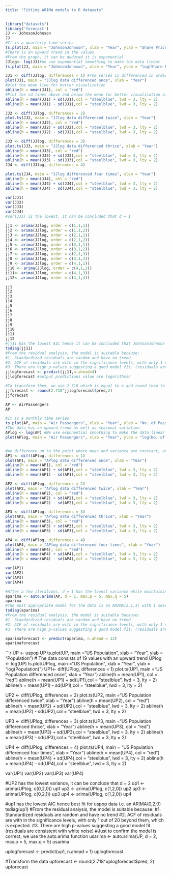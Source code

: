 ---
title: "Fitting ARIMA models to R datasets"
---


```{r JohnsonJohnson}
library("datasets")
library('forecast')
JJ <- JohnsonJohnson
JJ
#It is a quarterly time series
ts.plot(JJ, main = "JohnsonJohnson", xlab = "Year", ylab = "Share Price")
#There is an upward trend in the values
#From the graph, it can be deduced it is exponential
JJlog<- log(JJ)#We use exponential smoothing to make the data linear
ts.plot(JJ, main = "JohnsonJohnson", xlab = "Year", ylab = "log(Share Price)")

JJ1 <- diff(JJlog, differences = 1) #The series is differenced in order to make it stationary i.e. constant mean and variance.
plot(JJ1, main = "JJlog data differenced once", xlab = "Year")
#plot the mean line for better visualisation
abline(h = mean(JJ1), col = "red")
#Plot the sd lines above and below the mean for better visualisation of the variance
abline(h = mean(JJ1) + sd(JJ1),col = "steelblue", lwd = 3, lty = 2)
abline(h = mean(JJ1) - sd(JJ1),col = "steelblue", lwd = 3, lty = 2)

JJ2 <- diff(JJlog, differences = 2)
plot.ts(JJ2, main = "JJlog data differenced twice", xlab = "Year")
abline(h = mean(JJ2), col = "red")
abline(h = mean(JJ2) + sd(JJ2),col = "steelblue", lwd = 3, lty = 2)
abline(h = mean(JJ2) - sd(JJ2),col = "steelblue", lwd = 3, lty = 2)

JJ3 <- diff(JJlog, differences = 3)
plot.ts(JJ3, main = "JJlog data differenced thrice", xlab = "Year")
abline(h = mean(JJ3), col = "red") 
abline(h = mean(JJ3) + sd(JJ3),col = "steelblue", lwd = 3, lty = 2) 
abline(h = mean(JJ3) - sd(JJ3),col = "steelblue", lwd = 3, lty = 2)
JJ4 <- diff(JJlog, differences = 4)

plot.ts(JJ4, main = "JJlog differenced four times", xlab = "Year")
abline(h = mean(JJ4), col = "red")
abline(h = mean(JJ4) + sd(JJ4),col = "steelblue", lwd = 3, lty = 2)
abline(h = mean(JJ4) - sd(JJ4),col = "steelblue", lwd = 3, lty = 2)

var(JJ1)
var(JJ2)
var(JJ3)
var(JJ4)
#var(JJ1) is the lowest, it can be concluded that d = 1

jj1 <- arima(JJlog, order = c(1,1,1))
jj2 <- arima(JJlog, order = c(1,1,2))
jj3 <- arima(JJlog, order = c(2,1,1))
jj4 <- arima(JJlog, order = c(2,1,2))
jj5 <- arima(JJlog, order = c(3,1,1))
jj6 <- arima(JJlog, order = c(3,1,2))
jj7 <- arima(JJlog, order = c(2,1,3))
jj8 <- arima(JJlog, order = c(3,1,3))
jj9 <- arima(JJlog, order = c(4,1,1))
jj10 <- arima(JJlog, order = c(4,1,2))
jj11<- arima(JJlog, order = c(4,1,3))
jj12<- arima(JJlog, order = c(4,1,4))

jj1
jj2
jj3
jj4
jj5
jj6
jj7
jj8
jj9
jj10
jj11
jj12
#jj11 has the lowest AIC hence it can be concluded that JohnsonJohnson data is an ARIMA(4,1,3)
tsdiag(jj11)
#From the residual analysis, the model is suitable because:
#1. Standardized residuals are random and have no trend
#2. ACF of residuals are with in the significance levels, with only 1 out of 20 beyond them, which is expected.
#3. There are high p-values suggesting a good model fit. (residuals are consistent with white noise)
jjlogforecast <- predict(jj11,n.ahead=4)
jjlogforecast #output predictions value are logarithmic

#To transform them, we use 2.718 which is equal to e and round them to 2 d.p. as the original data
jjforecast <- round(2.718^jjlogforecast$pred,2)
jjforecast
```
```{r AirPassengers}
AP <- AirPassengers
AP

#It is a monthly time series
ts.plot(AP, main = "Air Passengers", xlab = "Year", ylab = "No. of Passengers")
#The data has an upward trend as well as seasonal variation
APlog <- log(AP) #We use exponential smoothing to make the data linear
plot(APlog, main = "Air Passengers", xlab = "Year", ylab = "log(No. of Passengers)")


#We difference up to the point where mean and variance are constant, and hence stationary
AP1 <- diff(APlog, differences = 1)
plot(AP1, main = "APlog data differenced once", xlab = "Year")
abline(h = mean(AP1), col = "red")
abline(h = mean(AP1) + sd(AP1),col = "steelblue", lwd = 3, lty = 2)
abline(h = mean(AP1) - sd(AP1),col = "steelblue", lwd = 3, lty = 2)

AP2 <- diff(APlog, differences = 2)
plot(AP2, main = "APlog data differenced twice", xlab = "Year")
abline(h = mean(AP2), col = "red")
abline(h = mean(AP2) + sd(AP2),col = "steelblue", lwd = 3, lty = 2)
abline(h = mean(AP2) - sd(AP2),col = "steelblue", lwd = 3, lty = 2)

AP3 <- diff(APlog, differences = 3)
plot(AP3, main = "APlog data differenced thrice", xlab = "Year")
abline(h = mean(AP3), col = "red")
abline(h = mean(AP3) + sd(AP3),col = "steelblue", lwd = 3, lty = 2)
abline(h = mean(AP3) - sd(AP3),col = "steelblue", lwd = 3, lty = 2)

AP4 <- diff(APlog, differences = 4)
plot(AP4, main = "APlog data differenced four times", xlab = "Year")
abline(h = mean(AP4), col = "red")
abline(h = mean(AP4) + sd(AP4),col = "steelblue", lwd = 3, lty = 2)
abline(h = mean(AP4) - sd(AP4),col = "steelblue", lwd = 3, lty = 2)

var(AP1)
var(AP2)
var(AP3)
var(AP4)

#After a few iterations, d = 1 has the lowest variance while maintaining constant mean and variance.
aparima <- auto.arima(AP, d = 1, max.p = 5, max.q = 5)
aparima
#The most appropriate model for the data is an ARIMA(2,1,1) with 1 seasonal difference of frequency 12
tsdiag(aparima)
#From the residual analysis, the model is suitable because:
#1. Standardized residuals are random and have no trend
#2. ACF of residuals are with in the significance levels, with only 1 out of 20 beyond them, which is expected.
#3. There are high p-values suggesting a good model fit. (residuals are consistent with white noise)

aparimaforecast <- predict(aparima, n.ahead = 12)
aparimaforecast
```

```{r uspop}
UP <- uspop
UP
ts.plot(UP, main ="US Population", xlab = "Year", ylab = "Population")
# The data consists of 19 values with an upward trend
UPlog <- log(UP)
ts.plot(UPlog, main ="US Population", xlab = "Year", ylab = "log(Population)")
UP1<- diff(UPlog, differences = 1)
plot.ts(UP1, main ="US Population differenced once", xlab = "Year")
abline(h = mean(UP1), col = "red")
abline(h = mean(UP1) + sd(UP1),col = "steelblue", lwd = 3, lty = 2)
abline(h = mean(UP1) - sd(UP1),col = "steelblue", lwd = 3, lty = 2)

UP2 <- diff(UPlog, differences = 2)
plot.ts(UP2, main ="US Population differenced twice", xlab = "Year")
abline(h = mean(UP2), col = "red")
abline(h = mean(UP2) + sd(UP2),col = "steelblue", lwd = 3, lty = 2)
abline(h = mean(UP2) - sd(UP2),col = "steelblue", lwd = 3, lty = 2)

UP3 <- diff(UPlog, differences = 3)
plot.ts(UP3, main ="US Population differenced thrice", xlab = "Year")
abline(h = mean(UP3), col = "red")
abline(h = mean(UP3) + sd(UP3),col = "steelblue", lwd = 3, lty = 2)
abline(h = mean(UP3) - sd(UP3),col = "steelblue", lwd = 3, lty = 2)

UP4 <- diff(UPlog, differences = 4)
plot.ts(UP4, main = "US Population differenced four times", xlab = "Year")
abline(h = mean(UP4), col = "red")
abline(h = mean(UP4) + sd(UP4),col = "steelblue", lwd = 3, lty = 2)
abline(h = mean(UP4) - sd(UP4),col = "steelblue", lwd = 3, lty = 2)

var(UP1)
var(UP2)
var(UP3)
var(UP4)

#UP2 has the lowest variance, it can be conclude that d = 2
up1 <- arima(UPlog, c(0,2,0))
up1
up2 <- arima(UPlog, c(1,2,0))
up2
up3 <- arima(UPlog, c(0,2,1))
up3
up4 <- arima(UPlog, c(1,2,0))
up4

#up1 has the lowest AIC hence best fit for uspop data i.e. an ARIMA(0,2,0)
tsdiag(up1)
#From the residual analysis, the model is suitable because:
#1. Standardized residuals are random and have no trend
#2. ACF of residuals are with in the significance levels, with only 1 out of 20 beyond them, which is expected.
#3. There are high p-values suggesting a good model fit. (residuals are consistent with white noise)
#Just to confirm the model is correct, we use the auto.arima function
usarima <- auto.arima(UP, d = 2, max.p = 5, max.q = 5)
usarima

uplogforecast <- predict(up1, n.ahead = 1)
uplogforecast

#Transform the data
upforecast <- round(2.718^uplogforecast$pred, 2)
upforecast
